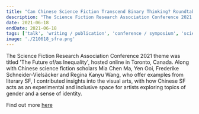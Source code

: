 ```yaml
---
title: "Can Chinese Science Fiction Transcend Binary Thinking? Roundtable Talk for the SFRA 2021: The Future of/as Inequality"
description: "The Science Fiction Research Association Conference 2021 theme was titled 'The Future of/as Inequality', hosted online in Toronto, Canada. Along with Chinese science fiction scholars Mia Chen Ma, Yen Ooi, Frederike Schneider-Vielsäcker and Regina Kanyu Wang, who offer examples from literary SF, I contributed insights into the visual arts, with how Chinese SF acts as an experimental and inclusive space for artists exploring topics of gender and a sense of identity."
date: 2021-06-18
endDate: 2021-06-18
tags: ['talk', 'writing / publication', 'conference / symposium', 'science fiction']
image: './210618_sfra.png'
---
```


The Science Fiction Research Association Conference 2021 theme was titled 'The Future of/as Inequality', hosted online in Toronto, Canada. Along with Chinese science fiction scholars Mia Chen Ma, Yen Ooi, Frederike Schneider-Vielsäcker and Regina Kanyu Wang, who offer examples from literary SF, I contributed insights into the visual arts, with how Chinese SF acts as an experimental and inclusive space for artists exploring topics of gender and a sense of identity. 

Find out more [here](https://sfra.org/sfra-2021-conference/)